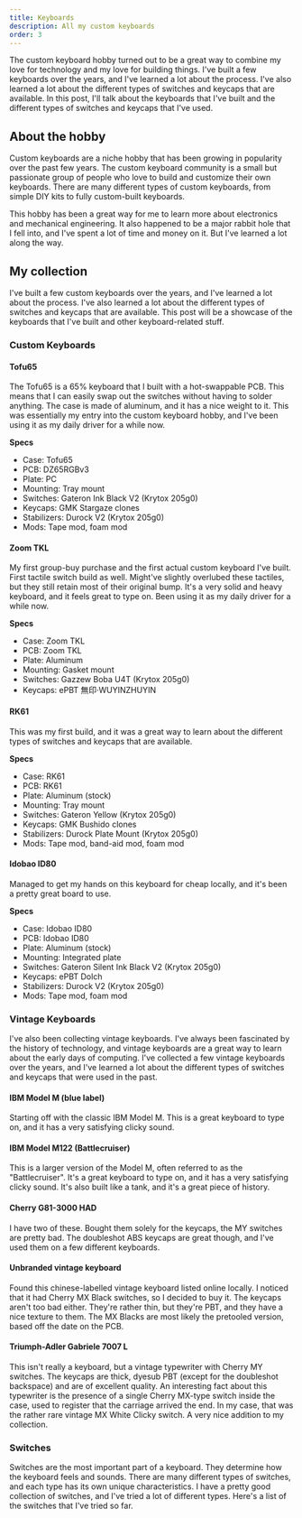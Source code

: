 ```yaml
---
title: Keyboards
description: All my custom keyboards
order: 3
---
```


The custom keyboard hobby turned out to be a great way to combine my love for technology and my love for building things. I've built a few keyboards over the years, and I've learned a lot about the process. I've also learned a lot about the different types of switches and keycaps that are available. In this post, I'll talk about the keyboards that I've built and the different types of switches and keycaps that I've used.

## About the hobby

Custom keyboards are a niche hobby that has been growing in popularity over the past few years. The custom keyboard community is a small but passionate group of people who love to build and customize their own keyboards. There are many different types of custom keyboards, from simple DIY kits to fully custom-built keyboards.

This hobby has been a great way for me to learn more about electronics and mechanical engineering. It also happened to be a major rabbit hole that I fell into, and I've spent a lot of time and money on it. But I've learned a lot along the way.

## My collection

I've built a few custom keyboards over the years, and I've learned a lot about the process. I've also learned a lot about the different types of switches and keycaps that are available. This post will be a showcase of the keyboards that I've built and other keyboard-related stuff.

### Custom Keyboards

#### Tofu65

The Tofu65 is a 65% keyboard that I built with a hot-swappable PCB. This means that I can easily swap out the switches without having to solder anything. The case is made of aluminum, and it has a nice weight to it. This was essentially my entry into the custom keyboard hobby, and I've been using it as my daily driver for a while now.

**Specs**

-   Case: Tofu65
-   PCB: DZ65RGBv3
-   Plate: PC
-   Mounting: Tray mount
-   Switches: Gateron Ink Black V2 (Krytox 205g0)
-   Keycaps: GMK Stargaze clones
-   Stabilizers: Durock V2 (Krytox 205g0)
-   Mods: Tape mod, foam mod

#### Zoom TKL

My first group-buy purchase and the first actual custom keyboard I've built. First tactile switch build as well. Might've slightly overlubed these tactiles, but they still retain most of their original bump. It's a very solid and heavy keyboard, and it feels great to type on. Been using it as my daily driver for a while now.

**Specs**

-   Case: Zoom TKL
-   PCB: Zoom TKL
-   Plate: Aluminum
-   Mounting: Gasket mount
-   Switches: Gazzew Boba U4T (Krytox 205g0)
-   Keycaps: ePBT 無印·WUYINZHUYIN

#### RK61

This was my first build, and it was a great way to learn about the different types of switches and keycaps that are available.

**Specs**

-   Case: RK61
-   PCB: RK61
-   Plate: Aluminum (stock)
-   Mounting: Tray mount
-   Switches: Gateron Yellow (Krytox 205g0)
-   Keycaps: GMK Bushido clones
-   Stabilizers: Durock Plate Mount (Krytox 205g0)
-   Mods: Tape mod, band-aid mod, foam mod

#### Idobao ID80

Managed to get my hands on this keyboard for cheap locally, and it's been a pretty great board to use.

**Specs**

-   Case: Idobao ID80
-   PCB: Idobao ID80
-   Plate: Aluminum (stock)
-   Mounting: Integrated plate
-   Switches: Gateron Silent Ink Black V2 (Krytox 205g0)
-   Keycaps: ePBT Dolch
-   Stabilizers: Durock V2 (Krytox 205g0)
-   Mods: Tape mod, foam mod

### Vintage Keyboards

I've also been collecting vintage keyboards. I've always been fascinated by the history of technology, and vintage keyboards are a great way to learn about the early days of computing. I've collected a few vintage keyboards over the years, and I've learned a lot about the different types of switches and keycaps that were used in the past.

#### IBM Model M (blue label)

Starting off with the classic IBM Model M. This is a great keyboard to type on, and it has a very satisfying clicky sound.

#### IBM Model M122 (Battlecruiser)

This is a larger version of the Model M, often referred to as the "Battlecruiser". It's a great keyboard to type on, and it has a very satisfying clicky sound. It's also built like a tank, and it's a great piece of history.

#### Cherry G81-3000 HAD

I have two of these. Bought them solely for the keycaps, the MY switches are pretty bad. The doubleshot ABS keycaps are great though, and I've used them on a few different keyboards.

#### Unbranded vintage keyboard

Found this chinese-labelled vintage keyboard listed online locally. I noticed that it had Cherry MX Black switches, so I decided to buy it. The keycaps aren't too bad either. They're rather thin, but they're PBT, and they have a nice texture to them. The MX Blacks are most likely the pretooled version, based off the date on the PCB.

#### Triumph-Adler Gabriele 7007 L

This isn't really a keyboard, but a vintage typewriter with Cherry MY switches. The keycaps are thick, dyesub PBT (except for the doubleshot backspace) and are of excellent quality. An interesting fact about this typewriter is the presence of a single Cherry MX-type switch inside the case, used to register that the carriage arrived the end. In my case, that was the rather rare vintage MX White Clicky switch. A very nice addition to my collection.

### Switches

Switches are the most important part of a keyboard. They determine how the keyboard feels and sounds. There are many different types of switches, and each type has its own unique characteristics.
I have a pretty good collection of switches, and I've tried a lot of different types. Here's a list of the switches that I've tried so far.